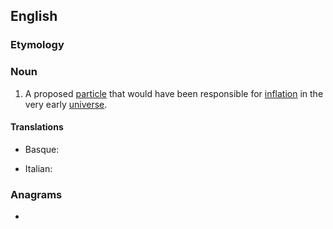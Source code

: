 ==English==

===Etymology===
{{suffix|en|inflate|on}}

===Noun===
{{wikipedia}}
{{en-noun}}

# {{lb|en|physics}} A proposed [[particle]] that would have been responsible for [[inflation]] in the very early [[universe]].

====Translations====
{{trans-top|proposed particle}}
* Basque: {{t+|eu|inflatoi}}
{{trans-mid}}
* Italian: {{t|it|inflatone|m}}
{{trans-bottom}}

===Anagrams===
* {{anagrams|en|a=afilnnot|Fanilton|fontinal}}